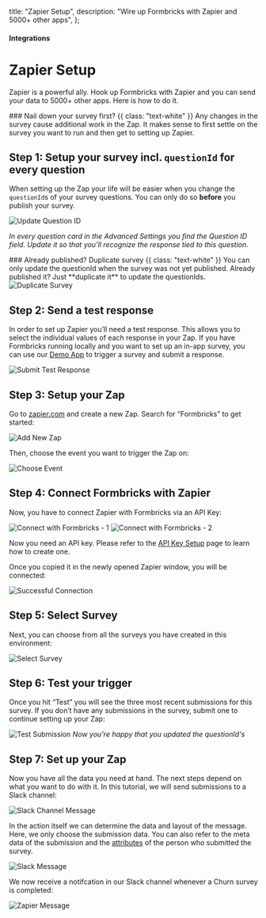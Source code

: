 

  title: "Zapier Setup",
  description: "Wire up Formbricks with Zapier and 5000+ other apps",
};

#### Integrations

# Zapier Setup

Zapier is a powerful ally. Hook up Formbricks with Zapier and you can send your data to 5000+ other apps. Here is how to do it.

<Note>
  ### Nail down your survey first? {{ class: "text-white" }}
  Any changes in the survey cause additional work in the Zap. It makes sense to first settle on the survey you
  want to run and then get to setting up Zapier.
</Note>

## Step 1: Setup your survey incl. `questionId` for every question

When setting up the Zap your life will be easier when you change the `questionId`s of your survey questions. You can only do so **before** you publish your survey.

<Image
  src={UpdateQuestionId}
  alt="Update Question ID"
  quality="100"
  className="rounded-lg max-w-full sm:max-w-3xl"
/>

_In every question card in the Advanced Settings you find the Question ID field. Update it so that you’ll recognize the response tied to this question._

<Note>
  ### Already published? Duplicate survey {{ class: "text-white" }}
  You can only update the questionId when the survey was not yet published. Already published it? Just **duplicate
  it** to update the questionIds.
  <Image
    src={DuplicateSurvey}
    alt="Duplicate Survey"
    quality="100"
    className="rounded-lg max-w-full sm:max-w-3xl"
  />
</Note>

## Step 2: Send a test response

In order to set up Zapier you’ll need a test response. This allows you to select the individual values of each response in your Zap. If you have Formbricks running locally and you want to set up an in-app survey, you can use our [Demo App](/docs/contributing/demo) to trigger a survey and submit a response.

<Image
  src={SubmitTestResponse}
  alt="Submit Test Response"
  quality="100"
  className="rounded-lg max-w-full sm:max-w-3xl"
/>

## Step 3: Setup your Zap

Go to [zapier.com](https://zapier.com) and create a new Zap. Search for “Formbricks” to get started:

<Image src={AddNewZap} alt="Add New Zap" quality="100" className="rounded-lg max-w-full sm:max-w-3xl" />

Then, choose the event you want to trigger the Zap on:

<Image src={ChooseEvent} alt="Choose Event" quality="100" className="rounded-lg max-w-full sm:max-w-3xl" />

## Step 4: Connect Formbricks with Zapier

Now, you have to connect Zapier with Formbricks via an API Key:

<Image
  src={ConnectWithFB1}
  alt="Connect with Formbricks - 1"
  quality="100"
  className="rounded-lg max-w-full sm:max-w-3xl"
/>
<Image
  src={ConnectWithFB2}
  alt="Connect with Formbricks - 2"
  quality="100"
  className="rounded-lg max-w-full sm:max-w-3xl"
/>

Now you need an API key. Please refer to the [API Key Setup](/docs/api/api-key-setup) page to learn how to create one.

Once you copied it in the newly opened Zapier window, you will be connected:

<Image
  src={SuccessConnection}
  alt="Successful Connection"
  quality="100"
  className="rounded-lg max-w-full sm:max-w-3xl"
/>

## Step 5: Select Survey

Next, you can choose from all the surveys you have created in this environment:

<Image src={SelectSurvey} alt="Select Survey" quality="100" className="rounded-lg max-w-full sm:max-w-3xl" />

## Step 6: Test your trigger

Once you hit “Test” you will see the three most recent submissions for this survey. If you don’t have any submissions in the survey, submit one to continue setting up your Zap:

<Image
  src={TestSubmission}
  alt="Test Submission"
  quality="100"
  className="rounded-lg max-w-full sm:max-w-3xl"
/>
_Now you're happy that you updated the questionId's_

## Step 7: Set up your Zap

Now you have all the data you need at hand. The next steps depend on what you want to do with it. In this tutorial, we will send submissions to a Slack channel:

<Image
  src={SlackChannelMsg}
  alt="Slack Channel Message"
  quality="100"
  className="rounded-lg max-w-full sm:max-w-3xl"
/>

In the action itself we can determine the data and layout of the message. Here, we only choose the submission data. You can also refer to the meta data of the submission and the [attributes](/docs/attributes/why) of the person who submitted the survey.

<Image src={SlackMsg} alt="Slack Message" quality="100" className="rounded-lg max-w-full sm:max-w-3xl" />

We now receive a notifcation in our Slack channel whenever a Churn survey is completed:

<Image
  src={ZapierMessage}
  alt="Zapier Message"
  quality="100"
  className="rounded-lg max-w-full sm:max-w-3xl"
/>
